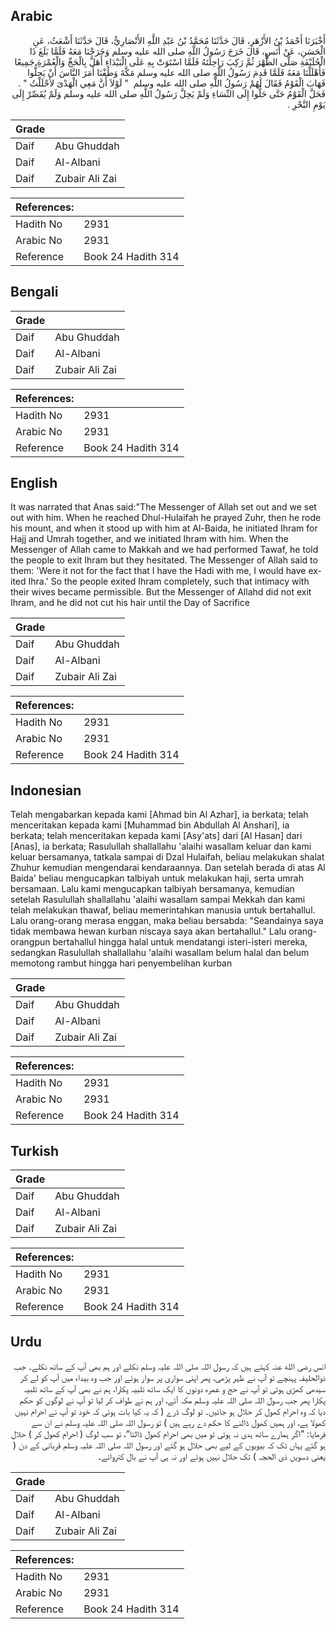 ## Arabic


<div dir="rtl" lang="ar" style={{fontSize:'larger',backgroundColor:'#f8f9fa',padding:20}}>
أَخْبَرَنَا أَحْمَدُ بْنُ الأَزْهَرِ، قَالَ حَدَّثَنَا مُحَمَّدُ بْنُ عَبْدِ اللَّهِ الأَنْصَارِيُّ، قَالَ حَدَّثَنَا أَشْعَثُ، عَنِ الْحَسَنِ، عَنْ أَنَسٍ، قَالَ خَرَجَ رَسُولُ اللَّهِ صلى الله عليه وسلم وَخَرَجْنَا مَعَهُ فَلَمَّا بَلَغَ ذَا الْحُلَيْفَةِ صَلَّى الظُّهْرَ ثُمَّ رَكِبَ رَاحِلَتَهُ فَلَمَّا اسْتَوَتْ بِهِ عَلَى الْبَيْدَاءِ أَهَلَّ بِالْحَجِّ وَالْعُمْرَةِ جَمِيعًا فَأَهْلَلْنَا مَعَهُ فَلَمَّا قَدِمَ رَسُولُ اللَّهِ صلى الله عليه وسلم مَكَّةَ وَطُفْنَا أَمَرَ النَّاسَ أَنْ يَحِلُّوا فَهَابَ الْقَوْمُ فَقَالَ لَهُمْ رَسُولُ اللَّهِ صلى الله عليه وسلم ‏ "‏ لَوْلاَ أَنَّ مَعِي الْهَدْىَ لأَحْلَلْتُ ‏"‏ ‏.‏ فَحَلَّ الْقَوْمُ حَتَّى حَلُّوا إِلَى النِّسَاءِ وَلَمْ يَحِلَّ رَسُولُ اللَّهِ صلى الله عليه وسلم وَلَمْ يُقَصِّرْ إِلَى يَوْمِ النَّحْرِ ‏.‏
</div>
<div style={{backgroundColor:'#f8f9fa',padding:20, marginBottom: 10}}><table> <thead> <tr> <th>Grade</th> <th></th> </tr> </thead> <tbody> <tr><td>Daif</td><td>Abu Ghuddah</td></tr><tr><td>Daif</td><td>Al-Albani</td></tr><tr><td>Daif</td><td>Zubair Ali Zai</td></tr></tbody></table><table> <thead> <tr> <th>References:</th> <th></th> </tr> </thead> <tbody><tr><td>Hadith No</td><td>2931</td></tr><tr><td>Arabic No</td><td>2931</td></tr><tr><td>Reference</td><td>Book 24 Hadith 314</td></tr></tbody></table></div>

## Bengali


<div dir="ltr" lang="bn" style={{fontSize:'larger',backgroundColor:'#f8f9fa',padding:20}}>

</div>
<div style={{backgroundColor:'#f8f9fa',padding:20, marginBottom: 10}}><table> <thead> <tr> <th>Grade</th> <th></th> </tr> </thead> <tbody> <tr><td>Daif</td><td>Abu Ghuddah</td></tr><tr><td>Daif</td><td>Al-Albani</td></tr><tr><td>Daif</td><td>Zubair Ali Zai</td></tr></tbody></table><table> <thead> <tr> <th>References:</th> <th></th> </tr> </thead> <tbody><tr><td>Hadith No</td><td>2931</td></tr><tr><td>Arabic No</td><td>2931</td></tr><tr><td>Reference</td><td>Book 24 Hadith 314</td></tr></tbody></table></div>

## English


<div dir="ltr" lang="en" style={{fontSize:'larger',backgroundColor:'#f8f9fa',padding:20}}>
It was narrated that Anas said:"The Messenger of Allah set out and we set out with him. When he reached Dhul-Hulaifah he prayed Zuhr, then he rode his mount, and when it stood up with him at Al-Baida, he initiated Ihram for Hajj and Umrah together, and we initiated Ihram with him. When the Messenger of Allah came to Makkah and we had performed Tawaf, he told the people to exit Ihram but they hesitated. The Messenger of Allah said to them: 'Were it not for the fact that I have the Hadi with me, I would have exited Ihra.' So the people exited Ihram completely, such that intimacy with their wives became permissible. But the Messenger of Allahd did not exit Ihram, and he did not cut his hair until the Day of Sacrifice
</div>
<div style={{backgroundColor:'#f8f9fa',padding:20, marginBottom: 10}}><table> <thead> <tr> <th>Grade</th> <th></th> </tr> </thead> <tbody> <tr><td>Daif</td><td>Abu Ghuddah</td></tr><tr><td>Daif</td><td>Al-Albani</td></tr><tr><td>Daif</td><td>Zubair Ali Zai</td></tr></tbody></table><table> <thead> <tr> <th>References:</th> <th></th> </tr> </thead> <tbody><tr><td>Hadith No</td><td>2931</td></tr><tr><td>Arabic No</td><td>2931</td></tr><tr><td>Reference</td><td>Book 24 Hadith 314</td></tr></tbody></table></div>

## Indonesian


<div dir="ltr" lang="id" style={{fontSize:'larger',backgroundColor:'#f8f9fa',padding:20}}>
Telah mengabarkan kepada kami [Ahmad bin Al Azhar], ia berkata; telah menceritakan kepada kami [Muhammad bin Abdullah Al Anshari], ia berkata; telah menceritakan kepada kami [Asy'ats] dari [Al Hasan] dari [Anas], ia berkata; Rasulullah shallallahu 'alaihi wasallam keluar dan kami keluar bersamanya, tatkala sampai di Dzal Hulaifah, beliau melakukan shalat Zhuhur kemudian mengendarai kendaraannya. Dan setelah berada di atas Al Baida' beliau mengucapkan talbiyah untuk melakukan haji, serta umrah bersamaan. Lalu kami mengucapkan talbiyah bersamanya, kemudian setelah Rasulullah shallallahu 'alaihi wasallam sampai Mekkah dan kami telah melakukan thawaf, beliau memerintahkan manusia untuk bertahallul. Lalu orang-orang merasa enggan, maka beliau bersabda: "Seandainya saya tidak membawa hewan kurban niscaya saya akan bertahallul." Lalu orang-orangpun bertahallul hingga halal untuk mendatangi isteri-isteri mereka, sedangkan Rasulullah shallallahu 'alaihi wasallam belum halal dan belum memotong rambut hingga hari penyembelihan kurban
</div>
<div style={{backgroundColor:'#f8f9fa',padding:20, marginBottom: 10}}><table> <thead> <tr> <th>Grade</th> <th></th> </tr> </thead> <tbody> <tr><td>Daif</td><td>Abu Ghuddah</td></tr><tr><td>Daif</td><td>Al-Albani</td></tr><tr><td>Daif</td><td>Zubair Ali Zai</td></tr></tbody></table><table> <thead> <tr> <th>References:</th> <th></th> </tr> </thead> <tbody><tr><td>Hadith No</td><td>2931</td></tr><tr><td>Arabic No</td><td>2931</td></tr><tr><td>Reference</td><td>Book 24 Hadith 314</td></tr></tbody></table></div>

## Turkish


<div dir="ltr" lang="tr" style={{fontSize:'larger',backgroundColor:'#f8f9fa',padding:20}}>

</div>
<div style={{backgroundColor:'#f8f9fa',padding:20, marginBottom: 10}}><table> <thead> <tr> <th>Grade</th> <th></th> </tr> </thead> <tbody> <tr><td>Daif</td><td>Abu Ghuddah</td></tr><tr><td>Daif</td><td>Al-Albani</td></tr><tr><td>Daif</td><td>Zubair Ali Zai</td></tr></tbody></table><table> <thead> <tr> <th>References:</th> <th></th> </tr> </thead> <tbody><tr><td>Hadith No</td><td>2931</td></tr><tr><td>Arabic No</td><td>2931</td></tr><tr><td>Reference</td><td>Book 24 Hadith 314</td></tr></tbody></table></div>

## Urdu


<div dir="rtl" lang="ur" style={{fontSize:'larger',backgroundColor:'#f8f9fa',padding:20}}>
انس رضی الله عنہ کہتے ہیں کہ رسول اللہ صلی اللہ علیہ وسلم نکلے اور ہم بھی آپ کے ساتھ نکلے۔ جب ذوالحلیفہ پہنچے تو آپ نے ظہر پڑھی، پھر اپنی سواری پر سوار ہوئے اور جب وہ بیداء میں آپ کو لے کر سیدھی کھڑی ہوئی تو آپ نے حج و عمرہ دونوں کا ایک ساتھ تلبیہ پکارا، ہم نے بھی آپ کے ساتھ تلبیہ پکارا پھر جب رسول اللہ صلی اللہ علیہ وسلم مکہ آئے، اور ہم نے طواف کر لیا تو آپ نے لوگوں کو حکم دیا کہ وہ احرام کھول کر حلال ہو جائیں۔ تو لوگ ڈرے ( کہ یہ کیا بات ہوئی کہ خود تو آپ نے احرام نہیں کھولا ہے، اور ہمیں کھول ڈالنے کا حکم دے رہے ہیں ) تو رسول اللہ صلی اللہ علیہ وسلم نے ان سے فرمایا: ”اگر ہمارے ساتھ ہدی نہ ہوتی تو میں بھی احرام کھول ڈالتا“، تو سب لوگ ( احرام کھول کر ) حلال ہو گئے یہاں تک کہ بیویوں کے لیے بھی حلال ہو گئے اور رسول اللہ صلی اللہ علیہ وسلم قربانی کے دن ( یعنی دسویں ذی الحجہ ) تک حلال نہیں ہوئے اور نہ ہی آپ نے بال کتروائے۔
</div>
<div style={{backgroundColor:'#f8f9fa',padding:20, marginBottom: 10}}><table> <thead> <tr> <th>Grade</th> <th></th> </tr> </thead> <tbody> <tr><td>Daif</td><td>Abu Ghuddah</td></tr><tr><td>Daif</td><td>Al-Albani</td></tr><tr><td>Daif</td><td>Zubair Ali Zai</td></tr></tbody></table><table> <thead> <tr> <th>References:</th> <th></th> </tr> </thead> <tbody><tr><td>Hadith No</td><td>2931</td></tr><tr><td>Arabic No</td><td>2931</td></tr><tr><td>Reference</td><td>Book 24 Hadith 314</td></tr></tbody></table></div>